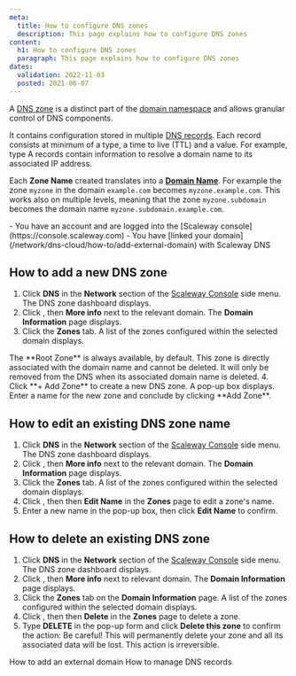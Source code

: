 ```yaml
---
meta:
  title: How to configure DNS zones
  description: This page explains how to configure DNS zones
content:
  h1: How to configure DNS zones
  paragraph: This page explains how to configure DNS zones
dates:
  validation: 2022-11-03
  posted: 2021-06-07
---
```


A [DNS zone](/network/dns-cloud/concepts#dns-zone) is a distinct part of the [domain namespace](/network/dns-cloud/concepts/#dns-namespace) and allows granular control of DNS components. 

It contains configuration stored in multiple [DNS records](/network/dns-cloud/concepts#dns-record). Each record consists at minimum of a type, a time to live (TTL) and a value. For example, type A records contain information to resolve a domain name to its associated IP address.  

Each **Zone Name** created translates into a [**Domain Name**](/network/dns-cloud/concepts/#domain-name-domain). For example the zone `myzone` in the domain `example.com` becomes `myzone.example.com`. This works also on multiple levels, meaning that the zone `myzone.subdomain` becomes the domain name `myzone.subdomain.example.com`.

<Message type="requirement">
  - You have an account and are logged into the [Scaleway console](https://console.scaleway.com) 
  - You have [linked your domain](/network/dns-cloud/how-to/add-external-domain) with Scaleway DNS
</Message>

## How to add a new DNS zone

1. Click **DNS** in the **Network** section of the [Scaleway Console](https://console.scaleway.com) side menu. The DNS zone dashboard displays.
2. Click <Icon name="more" />, then **More info** next to the relevant domain. The **Domain Information** page displays.
3. Click the **Zones** tab. A list of the zones configured within the selected domain displays.
    <Lightbox src="scaleway-dns-zone-list.webp" alt="" />

  <Message type="note">
    The **Root Zone** is always available, by default. This zone is directly associated with the domain name and cannot be deleted. It will only be removed from the DNS when its associated domain name is deleted. 
  </Message>
4. Click **+ Add Zone** to create a new DNS zone. A pop-up box displays. Enter a name for the new zone and conclude by clicking **Add Zone**.
    <Lightbox src="scaleway-dns-add-zone.webp" alt="" />

## How to edit an existing DNS zone name

1. Click **DNS** in the **Network** section of the [Scaleway Console](https://console.scaleway.com) side menu. The DNS zone dashboard displays.
2. Click <Icon name="more" />, then **More info** next to the relevant domain. The **Domain Information** page displays.
3. Click the **Zones** tab. A list of the zones configured within the selected domain displays.
4. Click <Icon name="more" />, then then **Edit Name** in the **Zones** page to edit a zone's name. 
    <Lightbox src="scaleway-dns-zone-list-edit.webp" alt="" />
5. Enter a new name in the pop-up box, then click **Edit Name** to confirm. 
    <Lightbox src="scaleway-dns-edit-zone-name.webp" alt="" />

## How to delete an existing DNS zone 

1. Click **DNS** in the **Network** section of the [Scaleway Console](https://console.scaleway.com) side menu. The DNS zone dashboard displays.
2. Click <Icon name="more" />, then **More info** next to relevant domain. The **Domain Information** page displays.
3. Click the **Zones** tab on the **Domain Information** page. A list of the zones configured within the selected domain displays.
4. Click <Icon name="more" />, then then **Delete** in the **Zones** page to delete a zone. 
5. Type **DELETE** in the pop-up form and click **Delete this zone** to confirm the action:
    <Lightbox src="scaleway-dns-delete-zone.webp" alt="" />
    <Message type="important">
      Be careful! This will permanently delete your zone and all its associated data will be lost. This action is irreversible.
    </Message>


<Navigation title="See Also">
  <PreviousButton to="/network/dns-cloud/how-to/add-external-domain/">How to add an external domain</PreviousButton>
  <NextButton to="/network/dns-cloud/how-to/manage-dns-records/">How to manage DNS records</NextButton>
</Navigation>
